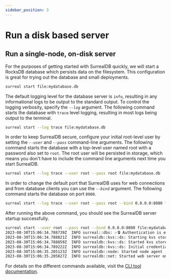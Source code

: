 ```yaml
---
sidebar_position: 3
---
```


# Run a disk based server

## Run a single-node, on-disk server
For the purposes of getting started with SurrealDB quickly, we will start a RocksDB database which persists data on the filesystem. This configuration is great for trying out the database and small deployments.

```bash 
surreal start file:mydatabase.db
```

The default logging level for the database server is `info`, resulting in any informational logs to be output to the standard output. To control the logging verbosity, specify the *`--log`* argument. The following command starts the database with `trace` level logging, resulting in most logs being output to the terminal.

```bash
surreal start --log trace file:mydatabase.db
```

In order to keep SurrealDB secure, configure your initial root-level user by setting the *`--user`* and *`--pass`* command-line arguments. The following command starts the database with a top-level user named root with a password also set to `root`. The root user will be persisted in storage, which means you don't have to include the command line arguments next time you start SurrealDB.

```bash
surreal start --log trace --user root --pass root file:mydatabase.db
```

In order to change the default port that SurrealDB uses for web connections and from database clients you can use the *`--bind`* argument. The following command starts the database on port `8080`.

```bash
surreal start --log trace --user root --pass root --bind 0.0.0.0:8080 file://path/to/mydatabase
```
After running the above command, you should see the SurrealDB server startup successfully.

```bash
surreal start --user root --pass root --bind 0.0.0.0:8080 file:mydatabase.db
2023-08-30T15:06:34.788739Z  INFO surreal::dbs: ✅🔒 Authentication is enabled 🔒✅
2023-08-30T15:06:34.788821Z  INFO surrealdb::kvs::ds: Starting kvs store in file:mydatabase.db
2023-08-30T15:06:34.788859Z  INFO surrealdb::kvs::ds: Started kvs store in file:mydatabase.db
2023-08-30T15:06:34.789222Z  INFO surrealdb::kvs::ds: Initial credentials were provided and no existing root-level users were found: create the initial user 'root'.
2023-08-30T15:06:35.205123Z  INFO surrealdb::node: Started node agent
2023-08-30T15:06:35.205827Z  INFO surrealdb::net: Started web server on 0.0.0.0:8080
```

For details on the different commands available, visit the [CLI tool documentation](/docs/cli/overview).

